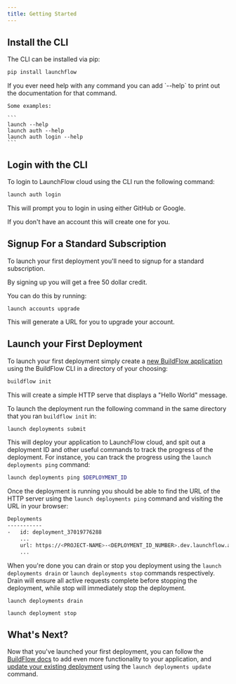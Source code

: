 ```yaml
---
title: Getting Started
---
```


## Install the CLI

The CLI can be installed via pip:

```bash
pip install launchflow
```

<Tip>
    If you ever need help with any command you can add `--help` to print out the documentation for that command.

    Some examples:

    ```
    launch --help
    launch auth --help
    launch auth login --help
    ```
</Tip>

## Login with the CLI

To login to LaunchFlow cloud using the CLI run the following command:

```bash
launch auth login
```

This will prompt you to login in using either GitHub or Google.

<Tip>
    If you don't have an account this will create one for you.
</Tip>

## Signup For a Standard Subscription

To launch your first deployment you'll need to signup for a standard subscription.

<Tip>
    By signing up you will get a free 50 dollar credit.
</Tip>

You can do this by running:

```
launch accounts upgrade
```

This will generate a URL for you to upgrade your account.

## Launch your First Deployment

To launch your first deployment simply create a [new BuildFlow application](/buildflow/reference/cli/init) using the BuildFlow CLI in a directory of your choosing:

```bash
buildflow init
```

This will create a simple HTTP serve that displays a "Hello World" message.

To launch the deployment run the following command in the same directory that you ran `buildflow init` in:

```bash
launch deployments submit
```

This will deploy your application to LaunchFlow cloud, and spit out a deployment ID and other useful commands to track the progress of the deployment.
For instance, you can track the progress using the `launch deployments ping` command:

```bash
launch deployments ping $DEPLOYMENT_ID
```

Once the deployment is running you should be able to find the URL of the HTTP server using the `launch deployments ping` command and visiting the URL in your browser:

```bash
Deployments
-----------
-   id: deployment_37019776288
    ...
    url: https://<PROJECT-NAME>-<DEPLOYMENT_ID_NUMBER>.dev.launchflow.app
    ...
```

When you're done you can drain or stop you deployment using the `launch deployments drain` or `launch deployments stop` commands respectively.
Drain will ensure all active requests complete before stopping the deployment, while stop will immediately stop the deployment.

```
launch deployments drain
```

```
launch deployment stop
```

## What's Next?

Now that you've launched your first deployment, you can follow the [BuildFlow docs](/buildflow) to add even more functionality to your application, and [update your existing deployment](/launchflow-cloud/user-guides/update-a-deployment) using the `launch deployments update` command.
